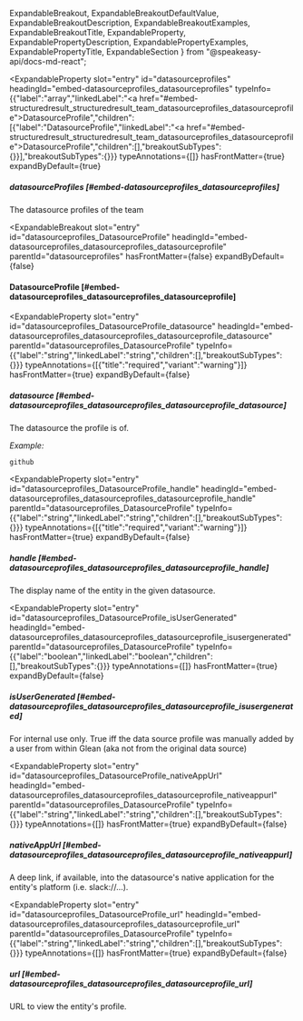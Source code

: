   ExpandableBreakout,
  ExpandableBreakoutDefaultValue,
  ExpandableBreakoutDescription,
  ExpandableBreakoutExamples,
  ExpandableBreakoutTitle,
  ExpandableProperty,
  ExpandablePropertyDescription,
  ExpandablePropertyExamples,
  ExpandablePropertyTitle,
  ExpandableSection
} from "@speakeasy-api/docs-md-react";

<ExpandableSection>

<ExpandableProperty
  slot="entry"
  id="datasourceprofiles"
  headingId="embed-datasourceprofiles_datasourceprofiles"
  typeInfo={{"label":"array","linkedLabel":"<a href=\"#embed-structuredresult_structuredresult_team_datasourceprofiles_datasourceprofile\">DatasourceProfile</a>","children":[{"label":"DatasourceProfile","linkedLabel":"<a href=\"#embed-structuredresult_structuredresult_team_datasourceprofiles_datasourceprofile\">DatasourceProfile</a>","children":[],"breakoutSubTypes":{}}],"breakoutSubTypes":{}}}
  typeAnnotations={[]}
  hasFrontMatter={true}
  expandByDefault={true}
>

<ExpandablePropertyTitle slot="title">

##### datasourceProfiles [#embed-datasourceprofiles_datasourceprofiles]

</ExpandablePropertyTitle>

<ExpandablePropertyDescription slot="description">

The datasource profiles of the team

</ExpandablePropertyDescription>

</ExpandableProperty>

<ExpandableBreakout
  slot="entry"
  id="datasourceprofiles_DatasourceProfile"
  headingId="embed-datasourceprofiles_datasourceprofiles_datasourceprofile"
  parentId="datasourceprofiles"
  hasFrontMatter={false}
  expandByDefault={false}
>

<ExpandableBreakoutTitle slot="title">

#### DatasourceProfile [#embed-datasourceprofiles_datasourceprofiles_datasourceprofile]

</ExpandableBreakoutTitle>

<ExpandableBreakoutDescription slot="description">

</ExpandableBreakoutDescription>

<ExpandableBreakoutExamples slot="examples">

</ExpandableBreakoutExamples>

<ExpandableBreakoutDefaultValue slot="defaultValue">

</ExpandableBreakoutDefaultValue>

</ExpandableBreakout>

<ExpandableProperty
  slot="entry"
  id="datasourceprofiles_DatasourceProfile_datasource"
  headingId="embed-datasourceprofiles_datasourceprofiles_datasourceprofile_datasource"
  parentId="datasourceprofiles_DatasourceProfile"
  typeInfo={{"label":"string","linkedLabel":"string","children":[],"breakoutSubTypes":{}}}
  typeAnnotations={[{"title":"required","variant":"warning"}]}
  hasFrontMatter={true}
  expandByDefault={false}
>

<ExpandablePropertyTitle slot="title">

##### datasource [#embed-datasourceprofiles_datasourceprofiles_datasourceprofile_datasource]

</ExpandablePropertyTitle>

<ExpandablePropertyDescription slot="description">

The datasource the profile is of.

</ExpandablePropertyDescription>

<ExpandablePropertyExamples slot="examples">

_Example:_

```
github
```

</ExpandablePropertyExamples>

</ExpandableProperty>

<ExpandableProperty
  slot="entry"
  id="datasourceprofiles_DatasourceProfile_handle"
  headingId="embed-datasourceprofiles_datasourceprofiles_datasourceprofile_handle"
  parentId="datasourceprofiles_DatasourceProfile"
  typeInfo={{"label":"string","linkedLabel":"string","children":[],"breakoutSubTypes":{}}}
  typeAnnotations={[{"title":"required","variant":"warning"}]}
  hasFrontMatter={true}
  expandByDefault={false}
>

<ExpandablePropertyTitle slot="title">

##### handle [#embed-datasourceprofiles_datasourceprofiles_datasourceprofile_handle]

</ExpandablePropertyTitle>

<ExpandablePropertyDescription slot="description">

The display name of the entity in the given datasource.

</ExpandablePropertyDescription>

</ExpandableProperty>

<ExpandableProperty
  slot="entry"
  id="datasourceprofiles_DatasourceProfile_isUserGenerated"
  headingId="embed-datasourceprofiles_datasourceprofiles_datasourceprofile_isusergenerated"
  parentId="datasourceprofiles_DatasourceProfile"
  typeInfo={{"label":"boolean","linkedLabel":"boolean","children":[],"breakoutSubTypes":{}}}
  typeAnnotations={[]}
  hasFrontMatter={true}
  expandByDefault={false}
>

<ExpandablePropertyTitle slot="title">

##### isUserGenerated [#embed-datasourceprofiles_datasourceprofiles_datasourceprofile_isusergenerated]

</ExpandablePropertyTitle>

<ExpandablePropertyDescription slot="description">

For internal use only. True iff the data source profile was manually added by a user from within Glean (aka not from the original data source)

</ExpandablePropertyDescription>

</ExpandableProperty>

<ExpandableProperty
  slot="entry"
  id="datasourceprofiles_DatasourceProfile_nativeAppUrl"
  headingId="embed-datasourceprofiles_datasourceprofiles_datasourceprofile_nativeappurl"
  parentId="datasourceprofiles_DatasourceProfile"
  typeInfo={{"label":"string","linkedLabel":"string","children":[],"breakoutSubTypes":{}}}
  typeAnnotations={[]}
  hasFrontMatter={true}
  expandByDefault={false}
>

<ExpandablePropertyTitle slot="title">

##### nativeAppUrl [#embed-datasourceprofiles_datasourceprofiles_datasourceprofile_nativeappurl]

</ExpandablePropertyTitle>

<ExpandablePropertyDescription slot="description">

A deep link, if available, into the datasource's native application for the entity's platform (i.e. slack://...).

</ExpandablePropertyDescription>

</ExpandableProperty>

<ExpandableProperty
  slot="entry"
  id="datasourceprofiles_DatasourceProfile_url"
  headingId="embed-datasourceprofiles_datasourceprofiles_datasourceprofile_url"
  parentId="datasourceprofiles_DatasourceProfile"
  typeInfo={{"label":"string","linkedLabel":"string","children":[],"breakoutSubTypes":{}}}
  typeAnnotations={[]}
  hasFrontMatter={true}
  expandByDefault={false}
>

<ExpandablePropertyTitle slot="title">

##### url [#embed-datasourceprofiles_datasourceprofiles_datasourceprofile_url]

</ExpandablePropertyTitle>

<ExpandablePropertyDescription slot="description">

URL to view the entity's profile.

</ExpandablePropertyDescription>

</ExpandableProperty>

</ExpandableSection>